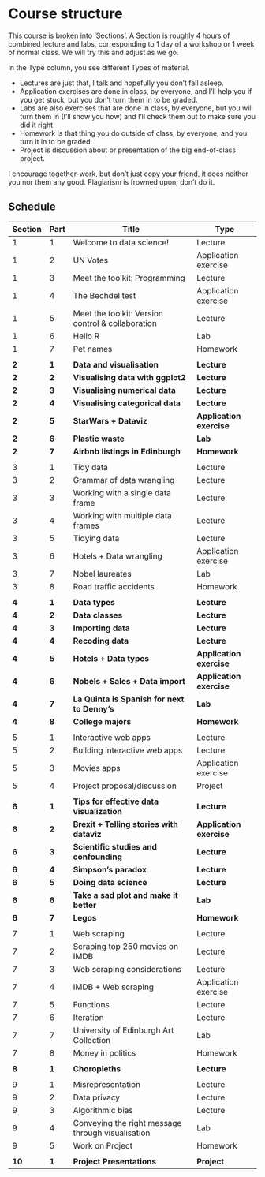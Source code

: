 # Course structure {.unnumbered}

This course is broken into 'Sections'.
A Section is roughly 4 hours of combined lecture and labs, corresponding to 1 day of a workshop or 1 week of normal class.
We will try this and adjust as we go.

In the Type column, you see different Types of material.

-   Lectures are just that, I talk and hopefully you don't fall asleep.
-   Application exercises are done in class, by everyone, and I'll help you if you get stuck, but you don't turn them in to be graded.
-   Labs are also exercises that are done in class, by everyone, but you will turn them in (I'll show you how) and I'll check them out to make sure you did it right.
-   Homework is that thing you do outside of class, by everyone, and you turn it in to be graded.
-   Project is discussion about or presentation of the big end-of-class project.

I encourage together-work, but don't just copy your friend, it does neither you nor them any good.
Plagiarism is frowned upon; don't do it.

## Schedule {.unnumbered}

| Section | Part  | Title                                             | Type                     |
|---------|-------|---------------------------------------------------|--------------------------|
| 1       | 1     | Welcome to data science!                          | Lecture                  |
| 1       | 2     | UN Votes                                          | Application exercise     |
| 1       | 3     | Meet the toolkit: Programming                     | Lecture                  |
| 1       | 4     | The Bechdel test                                  | Application exercise     |
| 1       | 5     | Meet the toolkit: Version control & collaboration | Lecture                  |
| 1       | 6     | Hello R                                           | Lab                      |
| 1       | 7     | Pet names                                         | Homework                 |
|         |       |                                                   |                          |
| **2**   | **1** | **Data and visualisation**                        | **Lecture**              |
| **2**   | **2** | **Visualising data with ggplot2**                 | **Lecture**              |
| **2**   | **3** | **Visualising numerical data**                    | **Lecture**              |
| **2**   | **4** | **Visualising categorical data**                  | **Lecture**              |
| **2**   | **5** | **StarWars + Dataviz**                            | **Application exercise** |
| **2**   | **6** | **Plastic waste**                                 | **Lab**                  |
| **2**   | **7** | **Airbnb listings in Edinburgh**                  | **Homework**             |
|         |       |                                                   |                          |
| 3       | 1     | Tidy data                                         | Lecture                  |
| 3       | 2     | Grammar of data wrangling                         | Lecture                  |
| 3       | 3     | Working with a single data frame                  | Lecture                  |
| 3       | 4     | Working with multiple data frames                 | Lecture                  |
| 3       | 5     | Tidying data                                      | Lecture                  |
| 3       | 6     | Hotels + Data wrangling                           | Application exercise     |
| 3       | 7     | Nobel laureates                                   | Lab                      |
| 3       | 8     | Road traffic accidents                            | Homework                 |
|         |       |                                                   |                          |
| **4**   | **1** | **Data types**                                    | **Lecture**              |
| **4**   | **2** | **Data classes**                                  | **Lecture**              |
| **4**   | **3** | **Importing data**                                | **Lecture**              |
| **4**   | **4** | **Recoding data**                                 | **Lecture**              |
| **4**   | **5** | **Hotels + Data types**                           | **Application exercise** |
| **4**   | **6** | **Nobels + Sales + Data import**                  | **Application exercise** |
| **4**   | **7** | **La Quinta is Spanish for next to Denny's**      | **Lab**                  |
| **4**   | **8** | **College majors**                                | **Homework**             |
|         |       |                                                   |                          |
| 5       | 1     | Interactive web apps                              | Lecture                  |
| 5       | 2     | Building interactive web apps                     | Lecture                  |
| 5       | 3     | Movies apps                                       | Application exercise     |
| 5       | 4     | Project proposal/discussion                       | Project                  |
|         |       |                                                   |                          |
| **6**   | **1** | **Tips for effective data visualization**         | **Lecture**              |
| **6**   | **2** | **Brexit + Telling stories with dataviz**         | **Application exercise** |
| **6**   | **3** | **Scientific studies and confounding**            | **Lecture**              |
| **6**   | **4** | **Simpson's paradox**                             | **Lecture**              |
| **6**   | **5** | **Doing data science**                            | **Lecture**              |
| **6**   | **6** | **Take a sad plot and make it better**            | **Lab**                  |
| **6**   | **7** | **Legos**                                         | **Homework**             |
|         |       |                                                   |                          |
| 7       | 1     | Web scraping                                      | Lecture                  |
| 7       | 2     | Scraping top 250 movies on IMDB                   | Lecture                  |
| 7       | 3     | Web scraping considerations                       | Lecture                  |
| 7       | 4     | IMDB + Web scraping                               | Application exercise     |
| 7       | 5     | Functions                                         | Lecture                  |
| 7       | 6     | Iteration                                         | Lecture                  |
| 7       | 7     | University of Edinburgh Art Collection            | Lab                      |
| 7       | 8     | Money in politics                                 | Homework                 |
|         |       |                                                   |                          |
| **8**   | **1** | **Choropleths**                                   | **Lecture**              |
|         |       |                                                   |                          |
| 9       | 1     | Misrepresentation                                 | Lecture                  |
| 9       | 2     | Data privacy                                      | Lecture                  |
| 9       | 3     | Algorithmic bias                                  | Lecture                  |
| 9       | 4     | Conveying the right message through visualisation | Lab                      |
| 9       | 5     | Work on Project                                   | Homework                 |
|         |       |                                                   |                          |
| **10**  | **1** | **Project Presentations**                         | **Project**              |
